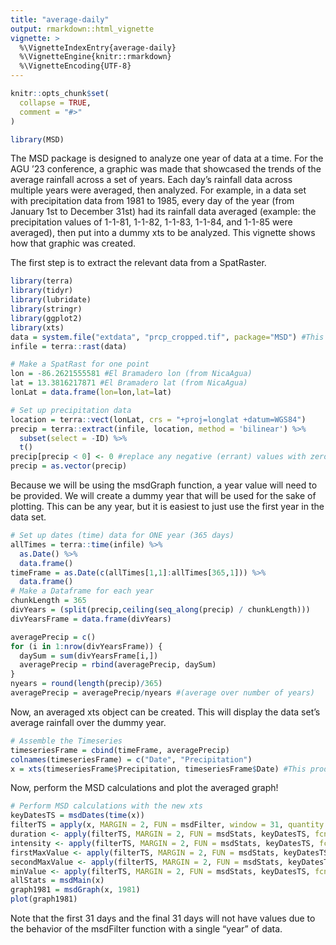 ```yaml
---
title: "average-daily"
output: rmarkdown::html_vignette
vignette: >
  %\VignetteIndexEntry{average-daily}
  %\VignetteEngine{knitr::rmarkdown}
  %\VignetteEncoding{UTF-8}
---
```


```r
knitr::opts_chunk$set(
  collapse = TRUE,
  comment = "#>"
)
```

```r
library(MSD)
```

The MSD package is designed to analyze one year of data at a time. For the AGU '23 conference, a graphic was made that showcased the trends of the average rainfall across a set of years. Each day's rainfall data across multiple years were averaged, then analyzed. For example, in a data set with precipitation data from 1981 to 1985, every day of the year (from January 1st to December 31st) had its rainfall data averaged (example: the precipitation values of 1-1-81, 1-1-82, 1-1-83, 1-1-84, and 1-1-85 were averaged), then put into a dummy xts to be analyzed. This vignette shows how that graphic was created.

The first step is to extract the relevant data from a SpatRaster.

```r
library(terra)
library(tidyr)
library(lubridate)
library(stringr)
library(ggplot2)
library(xts)
data = system.file("extdata", "prcp_cropped.tif", package="MSD") #This loads the data included in the package, but you would attach your own
infile = terra::rast(data)

# Make a SpatRast for one point
lon = -86.2621555581 #El Bramadero lon (from NicaAgua)
lat = 13.3816217871 #El Bramadero lat (from NicaAgua)
lonLat = data.frame(lon=lon,lat=lat)

# Set up precipitation data
location = terra::vect(lonLat, crs = "+proj=longlat +datum=WGS84")
precip = terra::extract(infile, location, method = 'bilinear') %>%
  subset(select = -ID) %>%
  t()
precip[precip < 0] <- 0 #replace any negative (errant) values with zeroes
precip = as.vector(precip)
```

Because we will be using the msdGraph function, a year value will need to be provided. We will create a dummy year that will be used for the sake of plotting. This can be any year, but it is easiest to just use the first year in the data set.

```r
# Set up dates (time) data for ONE year (365 days)
allTimes = terra::time(infile) %>%
  as.Date() %>% 
  data.frame()
timeFrame = as.Date(c(allTimes[1,1]:allTimes[365,1])) %>% 
  data.frame()
# Make a Dataframe for each year
chunkLength = 365
divYears = (split(precip,ceiling(seq_along(precip) / chunkLength)))
divYearsFrame = data.frame(divYears)

averagePrecip = c()
for (i in 1:nrow(divYearsFrame)) {
  daySum = sum(divYearsFrame[i,])
  averagePrecip = rbind(averagePrecip, daySum)
}
nyears = round(length(precip)/365)
averagePrecip = averagePrecip/nyears #(average over number of years)
```

Now, an averaged xts object can be created. This will display the data set's average rainfall over the dummy year.

```r
# Assemble the Timeseries
timeseriesFrame = cbind(timeFrame, averagePrecip)
colnames(timeseriesFrame) = c("Date", "Precipitation")
x = xts(timeseriesFrame$Precipitation, timeseriesFrame$Date) #This produces the "xts" screenshot
```

Now, perform the MSD calculations and plot the averaged graph!

```r
# Perform MSD calculations with the new xts
keyDatesTS = msdDates(time(x))
filterTS = apply(x, MARGIN = 2, FUN = msdFilter, window = 31, quantity = 2)
duration <- apply(filterTS, MARGIN = 2, FUN = msdStats, keyDatesTS, fcn="duration")
intensity <- apply(filterTS, MARGIN = 2, FUN = msdStats, keyDatesTS, fcn="intensity")
firstMaxValue <- apply(filterTS, MARGIN = 2, FUN = msdStats, keyDatesTS, fcn="firstMaxValue")
secondMaxValue <- apply(filterTS, MARGIN = 2, FUN = msdStats, keyDatesTS, fcn="secondMaxValue")
minValue <- apply(filterTS, MARGIN = 2, FUN = msdStats, keyDatesTS, fcn="min")
allStats = msdMain(x)
graph1981 = msdGraph(x, 1981)
plot(graph1981)
```

Note that the first 31 days and the final 31 days will not have values due to the behavior of the msdFilter function with a single "year" of data.
